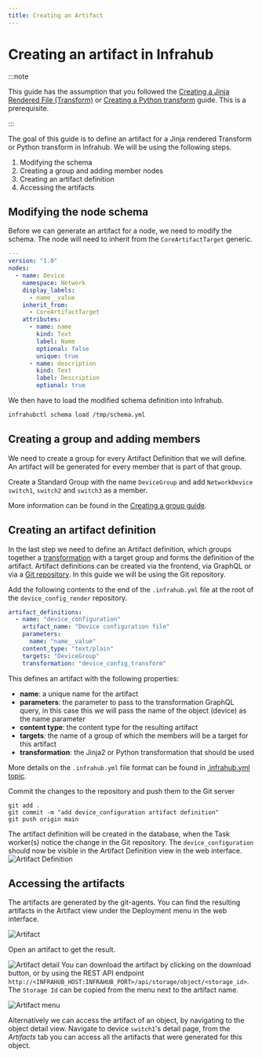 ```yaml
---
title: Creating an Artifact
---
```



# Creating an artifact in Infrahub

:::note

This guide has the assumption that you followed the [Creating a Jinja Rendered File (Transform)](./jinja2-transform.mdx) or [Creating a Python transform](./python-transform.mdx) guide. This is a prerequisite.

:::

The goal of this guide is to define an artifact for a Jinja rendered Transform or Python transform in Infrahub. We will be using the following steps.

1. Modifying the schema
2. Creating a group and adding member nodes
2. Creating an artifact definition
3. Accessing the artifacts

## Modifying the node schema

Before we can generate an artifact for a node, we need to modify the schema. The node will need to inherit from the `CoreArtifactTarget` generic.

```yaml
---
version: "1.0"
nodes:
  - name: Device
    namespace: Network
    display_labels:
      - name__value
    inherit_from:
      - CoreArtifactTarget
    attributes:
      - name: name
        kind: Text
        label: Name
        optional: false
        unique: true
      - name: description
        kind: Text
        label: Description
        optional: true
```

We then have to load the modified schema definition into Infrahub.

```bash
infrahubctl schema load /tmp/schema.yml
```

## Creating a group and adding members

We need to create a group for every Artifact Definition that we will define. An artifact will be generated for every member that is part of that group. 

Create a Standard Group with the name `DeviceGroup` and add `NetworkDevice` `switch1`, `switch2` and `switch3` as a member.

More information can be found in the [Creating a group guide](./groups.mdx).

<center>
  <ReactPlayer url='https://www.youtube.com/watch?v=ASGMKZVLCbY' light />
</center>

## Creating an artifact definition

In the last step we need to define an Artifact definition, which groups together a [transformation](../topics/transformation.mdx) with a target group and forms the definition of the artifact. Artifact definitions can be created via the frontend, via GraphQL or via a [Git repository](../topics/repository.mdx). In this guide we will be using the Git repository.

Add the following contents to the end of the `.infrahub.yml` file at the root of the `device_config_render` repository.

```yaml
artifact_definitions:
  - name: "device_configuration"
    artifact_name: "Device configuration file"
    parameters:
      name: "name__value"
    content_type: "text/plain"
    targets: "DeviceGroup"
    transformation: "device_config_transform"
```

This defines an artifact with the following properties:

- **name**: a unique name for the artifact
- **parameters**: the parameter to pass to the transformation GraphQL query, in this case this we will pass the name of the object (device) as the name parameter
- **content type**: the content type for the resulting artifact
- **targets**: the name of a group of which the members will be a target for this artifact
- **transformation**: the Jinja2 or Python transformation that should be used

More details on the `.infrahub.yml` file format can be found in [.infrahub.yml topic](../topics/infrahub-yml.mdx).

Commit the changes to the repository and push them to the Git server

```shell
git add .
git commit -m "add device_configuration artifact definition"
git push origin main
```

The artifact definition will be created in the database, when the Task worker(s) notice the change in the Git repository. The `device_configuration` should now be visible in the Artifact Definition view in the web interface.
![Artifact Definition](../media/guides/artifact/artifact_definition.png)

## Accessing the artifacts

The artifacts are generated by the git-agents. You can find the resulting artifacts in the Artifact view under the Deployment menu in the web interface.

![Artifact](../media/guides/artifact/artifact_view.png)

Open an artifact to get the result.

![Artifact detail](../media/guides/artifact/artifact_detail.png)
You can download the artifact by clicking on the download button, or by using the REST API endpoint `http://<INFRAHUB_HOST:INFRAHUB_PORT>/api/storage/object/<storage_id>`. The `Storage Id` can be copied from the menu next to the artifact name.

![Artifact menu](../media/guides/artifact/artifact_menu.png)

Alternatively we can access the artifact of an object, by navigating to the object detail view. Navigate to device `switch1`'s detail page, from the *Artifacts* tab you can access all the artifacts that were generated for this object.
